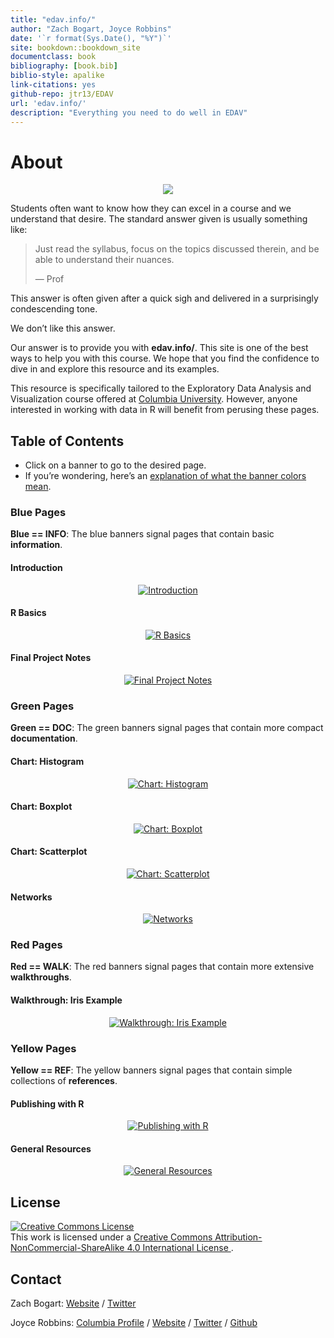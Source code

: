 ```yaml
--- 
title: "edav.info/"
author: "Zach Bogart, Joyce Robbins"
date: '`r format(Sys.Date(), "%Y")`'
site: bookdown::bookdown_site
documentclass: book
bibliography: [book.bib]
biblio-style: apalike
link-citations: yes
github-repo: jtr13/EDAV
url: 'edav.info/'
description: "Everything you need to do well in EDAV"
---
```




# About {-}

<center>
![](images/banners/edav_banner.png)
</center>

Students often want to know how they can excel in a course and we understand that desire. The standard answer given is usually something like: 

> Just read the syllabus, focus on the topics discussed therein, and be able to understand their nuances.
>
> --- Prof 

This answer is often given after a quick sigh and delivered in a surprisingly condescending tone.

We don't like this answer.

Our answer is to provide you with **edav.info/**. This site is one of the best ways to help you with this course. We hope that you find the confidence to dive in and explore this resource and its examples.

This resource is specifically tailored to the Exploratory Data Analysis and Visualization course offered at [Columbia University](https://www.columbia.edu/){target="_blank"}. However, anyone interested in working with data in R will benefit from perusing these pages.

## Table of Contents
- Click on a banner to go to the desired page.
- If you're wondering, here's an [explanation of what the banner colors mean](intro.html#what-the-banners-mean).

### Blue Pages
**Blue == INFO**: The blue banners signal pages that contain basic **information**.

#### Introduction
<center>
[![Introduction](images/banners/banner_intro.png)](intro.html)
</center>

#### R Basics
<center>
[![R Basics](images/banners/banner_basics.png)](basics.html)
</center>

#### Final Project Notes
<center>
[![Final Project Notes](images/banners/banner_presentation.png)](project.html)
</center>

### Green Pages
**Green == DOC**: The green banners signal pages that contain more compact **documentation**.

#### Chart: Histogram
<center>
[![Chart: Histogram](images/banners/banner_histogram.png)](histo.html)
</center>

#### Chart: Boxplot
<center>
[![Chart: Boxplot](images/banners/banner_boxplot.png)](box.html)
</center>

#### Chart: Scatterplot
<center>
[![Chart: Scatterplot](images/banners/banner_scatterplot.png)](scatter.html)
</center>

#### Networks
<center>
[![Networks](images/banners/banner_network.png)](network.html)
</center>

### Red Pages
**Red == WALK**: The red banners signal pages that contain more extensive **walkthroughs**.

#### Walkthrough: Iris Example
<center>
[![Walkthrough: Iris Example](images/banners/banner_iris.png)](iris.html)
</center>

### Yellow Pages
**Yellow == REF**: The yellow banners signal pages that contain simple collections of  **references**.

#### Publishing with R
<center>
[![Publishing with R](images/banners/banner_publish.png)](publish.html)
</center>

#### General Resources
<center>
[![General Resources](images/banners/banner_resources.png)](general.html)
</center>

## License

<a rel="license" href="http://creativecommons.org/licenses/by-nc-sa/4.0/" target="_blank"><img alt="Creative Commons License" style="border-width:0" src="https://i.creativecommons.org/l/by-nc-sa/4.0/88x31.png" /></a><br />This work is licensed under a <a rel="license" href="http://creativecommons.org/licenses/by-nc-sa/4.0/" target="_blank">Creative Commons Attribution-NonCommercial-ShareAlike 4.0 International License </a>.

## Contact

Zach Bogart: 
[Website](https://zachbogart.com/){target="_blank"}
/
[Twitter](https://twitter.com/zachbogart){target="_blank"}

Joyce Robbins: 
[Columbia Profile](http://stat.columbia.edu/department-directory/name/joyce-robbins/){target="_blank"}
/
[Website](http://www.joyce-robbins.com/){target="_blank"}
/
[Twitter](https://twitter.com/jtrnyc){target="_blank"}
/
[Github](https://github.com/jtr13){target="_blank"}

